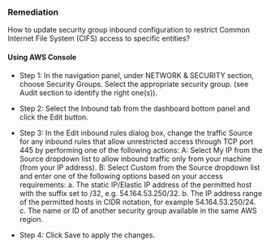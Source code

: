 ### Remediation

How to update security group inbound configuration to restrict Common Internet File System (CIFS) access to specific entities?

#### Using AWS Console

- Step 1: In the navigation panel, under NETWORK & SECURITY section, choose Security Groups. Select the appropriate security group.
  (see Audit section to identify the right one(s)).

- Step 2: Select the Inbound tab from the dashboard bottom panel and click the Edit button.

- Step 3: In the Edit inbound rules dialog box, change the traffic Source for any inbound rules that allow unrestricted access through TCP port 445 by performing one of the following actions:
  A: Select My IP from the Source dropdown list to allow inbound traffic only from your machine (from your IP address).
  B: Select Custom from the Source dropdown list and enter one of the following options based on your access requirements:
  a. The static IP/Elastic IP address of the permitted host with the suffix set to /32, e.g. 54.164.53.250/32.
  b. The IP address range of the permitted hosts in CIDR notation, for example 54.164.53.250/24.
  c. The name or ID of another security group available in the same AWS region.

- Step 4: Click Save to apply the changes.
